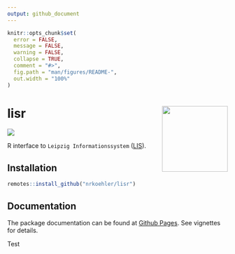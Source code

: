 ```yaml
---
output: github_document
---
```


<!-- README.md is generated from README.Rmd. Please edit that file -->

```r
knitr::opts_chunk$set(
  error = FALSE,
  message = FALSE,
  warning = FALSE,
  collapse = TRUE,
  comment = "#>",
  fig.path = "man/figures/README-",
  out.width = "100%"
)
```

# lisr <img src='man/figures/logo.png' align="right" height="150" />

<!-- badges: start -->
[![](https://img.shields.io/badge/devel%20version-0.1.5-blue.svg)](https://github.com/nrkoehler/lisr)
<!-- badges: end -->

R interface to `Leipzig Informationssystem` ([LIS](https://statistik.leipzig.de/statserv/servod.aspx)).

## Installation

```r
remotes::install_github("nrkoehler/lisr")
```

## Documentation

The package documentation can be found at [Github Pages](https://nrkoehler.github.io/lisr/). See vignettes for details.



Test







